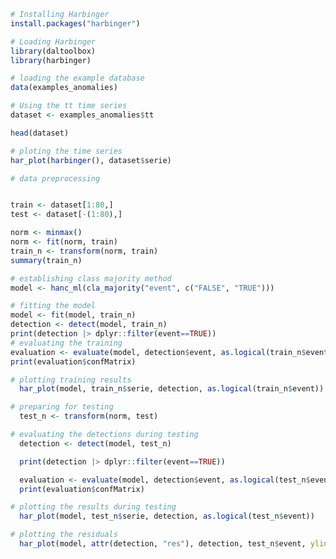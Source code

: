 ```r
# Installing Harbinger
install.packages("harbinger")
```

```r
# Loading Harbinger
library(daltoolbox)
library(harbinger) 
```

```r
# loading the example database
data(examples_anomalies)
```

```r
# Using the tt time series
dataset <- examples_anomalies$tt

head(dataset)
```

```r
# ploting the time series
har_plot(harbinger(), dataset$serie)
```

```r
# data preprocessing


train <- dataset[1:80,]
test <- dataset[-(1:80),]

norm <- minmax()
norm <- fit(norm, train)
train_n <- transform(norm, train)
summary(train_n)
```

```r
# establishing class majority method 
model <- hanc_ml(cla_majority("event", c("FALSE", "TRUE")))
```

```r
# fitting the model
model <- fit(model, train_n)
detection <- detect(model, train_n)
print(detection |> dplyr::filter(event==TRUE))
# evaluating the training
evaluation <- evaluate(model, detection$event, as.logical(train_n$event))
print(evaluation$confMatrix)
```

```r
# plotting training results
  har_plot(model, train_n$serie, detection, as.logical(train_n$event))
```

```r
# preparing for testing
  test_n <- transform(norm, test)
```

```r
# evaluating the detections during testing
  detection <- detect(model, test_n)

  print(detection |> dplyr::filter(event==TRUE))

  evaluation <- evaluate(model, detection$event, as.logical(test_n$event))
  print(evaluation$confMatrix)
```

```r
# plotting the results during testing
  har_plot(model, test_n$serie, detection, as.logical(test_n$event))
```

```r
# plotting the residuals
  har_plot(model, attr(detection, "res"), detection, test_n$event, yline = attr(detection, "threshold"))
```
